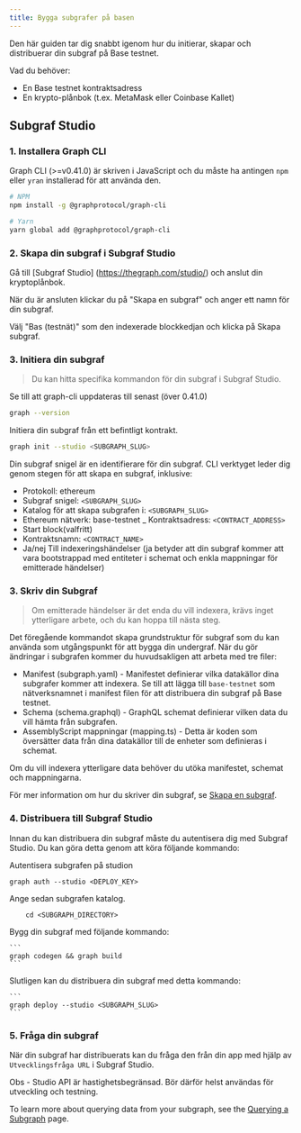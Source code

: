 ```yaml
---
title: Bygga subgrafer på basen
---
```


Den här guiden tar dig snabbt igenom hur du initierar, skapar och distribuerar din subgraf på Base testnet.

Vad du behöver:

- En Base testnet kontraktsadress
- En krypto-plånbok (t.ex. MetaMask eller Coinbase Kallet)

## Subgraf Studio

### 1. Installera Graph CLI

Graph CLI (>=v0.41.0) är skriven i JavaScript och du måste ha antingen `npm` eller `yran` installerad för att använda den.

```sh
# NPM
npm install -g @graphprotocol/graph-cli

# Yarn
yarn global add @graphprotocol/graph-cli
```

### 2. Skapa din subgraf i Subgraf Studio

Gå till [Subgraf Studio] (https://thegraph.com/studio/) och anslut din kryptoplånbok.

När du är ansluten klickar du på "Skapa en subgraf" och anger ett namn för din subgraf.

Välj "Bas (testnät)" som den indexerade blockkedjan och klicka på Skapa subgraf.

### 3. Initiera din subgraf

> Du kan hitta specifika kommandon för din subgraf i Subgraf Studio.

Se till att graph-cli uppdateras till senast (över 0.41.0)

```sh
graph --version
```

Initiera din subgraf från ett befintligt kontrakt.

```sh
graph init --studio <SUBGRAPH_SLUG>
```

Din subgraf snigel är en identifierare för din subgraf. CLI verktyget leder dig genom stegen för att skapa en subgraf, inklusive:

- Protokoll: ethereum
- Subgraf snigel: `<SUBGRAPH_SLUG>`
- Katalog för att skapa subgrafen i: `<SUBGRAPH_SLUG>`
- Ethereum nätverk: base-testnet \_ Kontraktsadress: `<CONTRACT_ADDRESS>`
- Start block(valfritt)
- Kontraktsnamn: `<CONTRACT_NAME>`
- Ja/nej Till indexeringshändelser (ja betyder att din subgraf kommer att vara bootstrappad med entiteter i schemat och enkla mappningar för emitterade händelser)

### 3. Skriv din Subgraf

> Om emitterade händelser är det enda du vill indexera, krävs inget ytterligare arbete, och du kan hoppa till nästa steg.

Det föregående kommandot skapa grundstruktur för subgraf som du kan använda som utgångspunkt för att bygga din undergraf. När du gör ändringar i subgrafen kommer du huvudsakligen att arbeta med tre filer:

- Manifest (subgraph.yaml) - Manifestet definierar vilka datakällor dina subgrafer kommer att indexera. Se till att lägga till `base-testnet` som nätverksnamnet i manifest filen för att distribuera din subgraf på Base testnet.
- Schema (schema.graphql) - GraphQL schemat definierar vilken data du vill hämta från subgrafen.
- AssemblyScript mappningar (mapping.ts) - Detta är koden som översätter data från dina datakällor till de enheter som definieras i schemat.

Om du vill indexera ytterligare data behöver du utöka manifestet, schemat och mappningarna.

För mer information om hur du skriver din subgraf, se [Skapa en subgraf](/developing/creating-a-subgraph).

### 4. Distribuera till Subgraf Studio

Innan du kan distribuera din subgraf måste du autentisera dig med Subgraf Studio. Du kan göra detta genom att köra följande kommando:

Autentisera subgrafen på studion

```
graph auth --studio <DEPLOY_KEY>
```

Ange sedan subgrafen katalog.

```
    cd <SUBGRAPH_DIRECTORY>
```

Bygg din subgraf med följande kommando:

````
```
graph codegen && graph build
```
````

Slutligen kan du distribuera din subgraf med detta kommando:

````
```
graph deploy --studio <SUBGRAPH_SLUG>
```
````

### 5. Fråga din subgraf

När din subgraf har distribuerats kan du fråga den från din app med hjälp av `Utvecklingsfråga URL` i Subgraf Studio.

Obs - Studio API är hastighetsbegränsad. Bör därför helst användas för utveckling och testning.

To learn more about querying data from your subgraph, see the [Querying a Subgraph](/querying/querying-the-graph) page.
